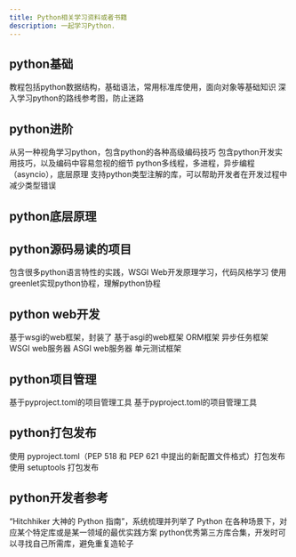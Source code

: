 ```yaml
---
title: Python相关学习资料或者书籍
description: 一起学习Python.
---
```



## python基础

<CardGrid>
    <Card title="python官方教程" icon="seti:notebook">
		教程包括python数据结构，基础语法，常用标准库使用，面向对象等基础知识
		<LinkCard title="网站" href="https://docs.python.org/zh-cn/3/tutorial/index.html" />
	</Card>
    <Card title="python Developer roadmap" icon="seti:notebook">
		深入学习python的路线参考图，防止迷路
		<LinkCard title="网站" href="https://roadmap.sh/python" />
	</Card>
</CardGrid>

## python进阶

<CardGrid>
    <Card title="python3 cookbook" icon="seti:notebook">
		从另一种视角学习python，包含python的各种高级编码技巧
		<LinkCard title="网站" href="https://python3-cookbook.readthedocs.io/zh-cn/latest/preface.html" />
	</Card>
    <Card title="Python进阶" icon="seti:notebook">
		包含python开发实用技巧，以及编码中容易忽视的细节
		<LinkCard title="网站" href="https://eastlakeside.gitbook.io/interpy-zh" />
	</Card>
    <Card title="Python 并行编程" icon="seti:notebook">
		python多线程，多进程，异步编程（asyncio），底层原理
		<LinkCard title="网站" href="https://python-parallel-programmning-cookbook.readthedocs.io/zh-cn/latest/chapter1/index.html" />
	</Card>
    <Card title="typing" icon="seti:notebook">
		支持python类型注解的库，可以帮助开发者在开发过程中减少类型错误
		<LinkCard title="网站" href="https://docs.python.org/zh-cn/3/library/typing.html" />
	</Card>
</CardGrid>

## python底层原理

<CardGrid>
    <Card title="python源码剖析 by 小菜学编程" icon="seti:notebook">
		<LinkCard title="网站" href="https://fasionchan.com/python-source/" />
	</Card>    
</CardGrid>

## python源码易读的项目

<CardGrid>
    <Card title="flask源码" icon="seti:notebook">
        包含很多python语言特性的实践，WSGI Web开发原理学习，代码风格学习
		<LinkCard title="Github" href="https://github.com/pallets/flask" />
	</Card>
    <Card title="gevent源码" icon="seti:notebook">
        使用greenlet实现python协程，理解python协程
		<LinkCard title="Github" href="https://github.com/gevent/gevent" />
	</Card>
</CardGrid>

## python web开发

<CardGrid>
    <Card title="flask" icon="seti:notebook">
		<LinkCard title="Flask文档" href="https://dormousehole.readthedocs.io/en/latest/" />
        <LinkCard title="Flask-awesome" href="https://github.com/humiaozuzu/awesome-flask" />
	</Card>
    <Card title="Django" icon="seti:notebook">
        基于wsgi的web框架，封装了
		<LinkCard title="Django文档" href="https://docs.djangoproject.com/zh-hans/5.1/" />
        <LinkCard title="Django drf文档" href="https://www.django-rest-framework.org/tutorial/quickstart/" />
        <LinkCard title="Django orm cookbook" href="https://books.agiliq.com/projects/django-orm-cookbook/en/latest/query.html" />
	</Card>
    <Card title="Fastapi" icon="seti:notebook">
        基于asgi的web框架
		<LinkCard title="文档" href="https://fastapi.tiangolo.com/zh/tutorial/" />
        <LinkCard title="pydantic文档" href="https://pydantic.com.cn/concepts/models/" />
	</Card>
    <Card title="SQLAlchemy" icon="seti:notebook">
        ORM框架
		<LinkCard title="文档" href="https://www.osgeo.cn/sqlalchemy/tutorial/index.html" />
	</Card>
    <Card title="Celery" icon="seti:notebook">
        异步任务框架
		<LinkCard title="文档" href="https://docs.jinkan.org/docs/celery/index.html" />
	</Card>
    <Card title="uWSGI" icon="seti:notebook">
        WSGI web服务器
		<LinkCard title="文档" href="https://uwsgi-docs-cn.readthedocs.io/zh-cn/latest/index.html" />
	</Card>
    <Card title="uvicorn" icon="seti:notebook">
        ASGI web服务器
		<LinkCard title="文档" href="https://www.uvicorn.org/" />
	</Card>
    <Card title="pytest" icon="seti:notebook">
        单元测试框架
		<LinkCard title="文档" href="https://docs.pytest.org/en/stable/" />
	</Card>
</CardGrid>

## python项目管理
<CardGrid>
    <Card title="Rye" icon="seti:notebook">
        基于pyproject.toml的项目管理工具  
        <LinkCard title="文档" href="https://rye.astral.sh/guide/basics/" />
    </Card>
    <Card title="poetry" icon="seti:notebook">
        基于pyproject.toml的项目管理工具  
        <LinkCard title="文档" href="https://poetry.pythonlang.cn/docs/basic-usage/" />
    </Card>
</CardGrid>

## python打包发布

<CardGrid>
    <Card title="Packaging Python Projects" icon="seti:notebook">
        使用 pyproject.toml（PEP 518 和 PEP 621 中提出的新配置文件格式）打包发布
		<LinkCard title="文档" href="https://packaging.python.org/en/latest/tutorials/packaging-projects/" />
	</Card>
    <Card title="setuptools" icon="seti:notebook">
        使用 setuptools 打包发布
		<LinkCard title="文档" href="https://setuptools.pypa.io/en/latest/userguide/quickstart.html" />
	</Card>
</CardGrid>

## python开发者参考

<CardGrid>
    <Card title="python官方文档" icon="seti:notebook">
		<LinkCard title="网站" href="https://docs.python.org/zh-cn/3/" />
	</Card>
    <Card title="Hitchhiker's Guide to Python" icon="seti:notebook">
		“Hitchhiker 大神的 Python 指南”，系统梳理并列举了 Python 在各种场景下，对应某个特定库或是某一领域的最优实践方案
		<LinkCard title="网站" href="https://docs.python-guide.org/" />
	</Card>
    <Card title="awesome-python" icon="seti:notebook">
		python优秀第三方库合集，开发时可以寻找自己所需库，避免重复造轮子
		<LinkCard title="网站" href="https://github.com/vinta/awesome-python" />
	</Card>
</CardGrid>